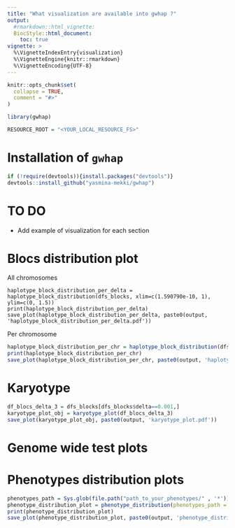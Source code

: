 ```yaml
---
title: "What visualization are available into gwhap ?"
output:
  #rmarkdown::html_vignette:
  BiocStyle::html_document:
    toc: true
vignette: >
  %\VignetteIndexEntry{visualization}
  %\VignetteEngine{knitr::rmarkdown}
  %\VignetteEncoding{UTF-8}
---
```


```r
knitr::opts_chunk$set(
  collapse = TRUE,
  comment = "#>"
)
```

```R
library(gwhap)

RESOURCE_ROOT = "<YOUR_LOCAL_RESOURCE_FS>"
```


# Installation of `gwhap`

```R
if (!require(devtools)){install.packages("devtools")}
devtools::install_github("yasmina-mekki/gwhap")
```

# TO DO
* Add example of visualization for each section


#  Blocs distribution plot

All chromosomes
```
haplotype_block_distribution_per_delta = haplotype_block_distribution(dfs_blocks, xlim=c(1.590790e-10, 1), ylim=c(0, 1.5))
print(haplotype_block_distribution_per_delta)
save_plot(haplotype_block_distribution_per_delta, paste0(output, 'haplotype_block_distribution_per_delta.pdf'))
```

Per chromosome
```R
haplotype_block_distribution_per_chr = haplotype_block_distribution(dfs_blocks, xlim=c(1.590790e-10, 1), ylim=c(0, 1.5), per_chromosome=TRUE)
print(haplotype_block_distribution_per_chr)
save_plot(haplotype_block_distribution_per_chr, paste0(output, 'haplotype_block_distribution_per_chr.pdf'))
```

# Karyotype
```R
df_blocs_delta_3 = dfs_blocks[dfs_blocks$delta==0.001,]
karyotype_plot_obj = karyotype_plot(df_blocs_delta_3)
save_plot(karyotype_plot_obj, paste0(output, 'karyotype_plot.pdf'))
```

# Genome wide test plots


# Phenotypes distribution plots

```R
phenotypes_path = Sys.glob(file.path("path_to_your_phenotypes/" , '*'))
phenotype_distribution_plot = phenotype_distribution(phenotypes_path = phenotypes_path)
print(phenotype_distribution_plot)
save_plot(phenotype_distribution_plot, paste0(output, 'phenotype_distribution_plot.pdf'))
```



